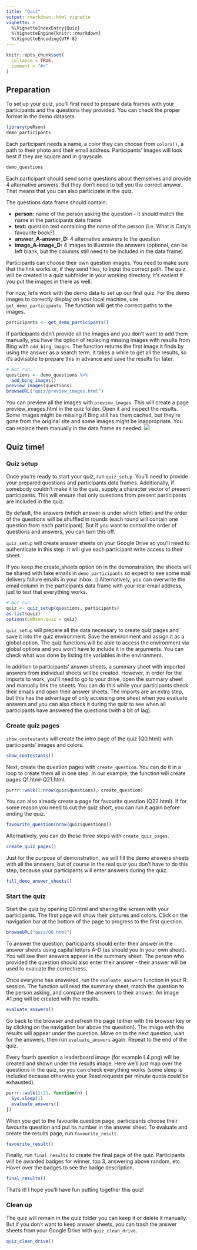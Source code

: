 ```yaml
---
title: "Quiz"
output: rmarkdown::html_vignette
vignette: >
  %\VignetteIndexEntry{Quiz}
  %\VignetteEngine{knitr::rmarkdown}
  %\VignetteEncoding{UTF-8}
---
```


```r
knitr::opts_chunk$set(
  collapse = TRUE,
  comment = "#>"
)
```
## Preparation
To set up your quiz, you'll first need to prepare data frames with your participants and the questions they provided. You can check the proper format in the demo datasets.
```r
library(peRson)
demo_participants
```
Each participant needs a name, a color they can choose from `colors()`, a path to their photo and their email address. Participants' images will look best if they are square and in grayscale.
```r
demo_questions
```
Each participant should send some questions about themselves and provide 4 alternative answers. But they don't need to tell you the correct answer. That means that you can also participate in the quiz. 

The questions data frame should contain:

* **person:** name of the person asking the question - it should match the name in the participants data frame
* **text:** question text containing the name of the person (i.e. What is Caty's favourite book?)
* **answer_A-answer_D:** 4 alternative answers to the question
* **image_A-image_D:** 4 images to illustrate the answers (optional, can be left blank, but the columns still need to be included in the data frame)

Participants can choose their own question images. You need to make sure that the link works or, if they send files, to input the correct path. The quiz will be created in a quiz subfolder in your working directory, it's easiest if you put the images in there as well.

For now, let's work with the demo data to set up our first quiz. For the demo images to correctly display on your local machine, use `get_demo_participants`. The function will get the correct paths to the images. 

```r
participants <- get_demo_participants()
```
If participants didn't provide all the images and you don't want to add them manually, you have the option of replacing missing images with results from Bing with `add_bing_images`. The function returns the first image it finds by using the answer as a search term. It takes a while to get all the results, so it's advisable to prepare this in advance and save the results for later. 
```r
# Not run. 
questions <- demo_questions %>%
  add_bing_images()
preview_images(questions)
browseURL("quiz/preview_images.html")
```
You can preview all the images with `preview_images`. This will create a page preview_images.html in the quiz folder. Open it and inspect the results. Some images might be missing if Bing still has them cached, but they're gone from the original site and some images might be inappropriate. You can replace them manually in the data frame as needed.
<img src="man/figures/12_preview_images.png"/>

## Quiz time!

### Quiz setup
Once you're ready to start your quiz, run `quiz_setup`. You'll need to provide your prepared questions and participants data frames. Additionally, if somebody couldn't make it to the quiz, supply a character vector of present participants. This will ensure that only questions from present participants are included in the quiz. 

By default, the answers (which answer is under which letter) and the order of the questions will be shuffled in rounds (each round will contain one question from each participant). But if you want to control the order of questions and answers, you can turn this off. 

`quiz_setup` will create answer sheets on your Google Drive so you'll need to authenticate in this step. It will give each participant write access to their sheet. 

If you keep the create_sheets option on in the demonstration, the sheets will be shared with fake emails in `demo_participants` so expect to see some mail delivery failure emails in your inbox. :) Alternatively, you can overwrite the email column in the participants data frame with your real email address, just to test that everything works.
```r
# Not run.
quiz <- quiz_setup(questions, participants)
as.list(quiz)
options(peRson.quiz = quiz)
```
`quiz_setup` will prepare all the data necessary to create quiz pages and save it into the quiz environment. Save the environment and assign it as a global option. The quiz functions will be able to access the environment via global options and you won't have to include it in the arguments. You can check what was done by listing the variables in the environment.

In addition to participants' answer sheets, a summary sheet with imported answers from individual sheets will be created. However, in order for the imports to work, you'll need to go to your drive, open the summary sheet and manually link the sheets. You can do this while your participants check their emails and open their answer sheets. The imports are an extra step, but this has the advantage of only accessing one sheet when you evaluate answers and you can also check it during the quiz to see when all participants have answered the questions (with a bit of lag).


### Create quiz pages
`show_contestants` will create the intro page of the quiz (Q0.html) with participants' images and colors.
```r
show_contestants()
```
Next, create the question pages with `create_question`. You can do it in a loop to create them all in one step. In our example, the function will create pages Q1.html-Q21.html.
```r
purrr::walk(1:nrow(quiz$questions), create_question)
```
You can also already create a page for favourite question (Q22.html). If for some reason you need to cut the quiz short, you can run it again before ending the quiz. 
```r
favourite_question(nrow(quiz$questions))
```
Alternatively, you can do these three steps with `create_quiz_pages`.
```r
create_quiz_pages()
```


Just for the purpose of demonstration, we will fill the demo answers sheets with all the answers, but of course in the real quiz you don't have to do this step, because your participants will enter answers during the quiz. 
```r
fill_demo_answer_sheets()
```
### Start the quiz
Start the quiz by opening Q0.html and sharing the screen with your participants. The first page will show their pictures and colors. Click on the navigation bar at the bottom of the page to progress to the first question.
```r
browseURL("quiz/Q0.html")
```
To answer the question, participants should enter their answer in the answer sheets using capital letters A-D (as should you in your own sheet). You will see their answers appear in the summary sheet. The person who provided the question should also enter their answer - their answer will be used to evaluate the correctness.

Once everyone has answered, run the `evaluate_answers` function in your R session. The function will read the summary sheet, match the question to the person asking, and compare the answers to their answer. An image A1.png will be created with the results. 
```r
evaluate_answers()
```
Go back to the browser and refresh the page (either with the browser key or by clicking on the navigation bar above the question). The image with the results will appear under the question. Move on to the next question, wait for the answers, then run `evaluate_answers` again. Repeat to the end of the quiz. 

Every fourth question a leaderboard image (for example L4.png) will be created and shown under the results image.
Here we'll just map over the questions in the quiz, so you can check everything works (some sleep is included because otherwise your Read requests per minute quota could be exhausted).
```r
purrr::walk(2:21, function(n) { 
  Sys.sleep(1)
  evaluate_answers()
})
```
When you get to the favourite question page, participants choose their favourite question and put its number in the answer sheet. To evaluate and create the results page, run `favourite_result`. 
```r
favourite_result()
```
Finally, run `final_results` to create the final page of the quiz. Participants will be awarded badges for winner, top 3, answering above random, etc. Hover over the badges to see the badge description.
```r
final_results()
```
That's it! I hope you'll have fun putting together this quiz! 

### Clean up
The quiz will remain in the quiz folder you can keep it or delete it manually. But if you don't want to keep answer sheets, you can trash the answer sheets from your Google Drive with `quiz_clean_drive`.
```r
quiz_clean_drive()
```


